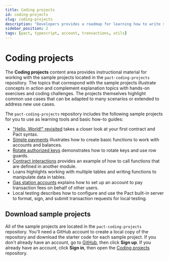 ```yaml
---
title: Coding projects
id: coding-projects
slug: coding-projects
description: "Developers provides a roadmap for learning how to write smart contracts and frontend user interfaces for applications that run on the Kadena blockchain network."
sidebar_position: 2
tags: [pact, typescript, account, transactions, utils]
---
```


# Coding projects

The **Coding projects** content area provides instructional material for working with the sample projects located in the `pact-coding-projects` repository.
The topics that correspond with the sample projects illustrate concepts in action and complement explanation topics with hands-on exercises and coding challenges. 
The projects themselves highlight common use cases that can be adapted to many scenarios or extended to address new use cases.

The `pact-coding-projects` repository includes the following sample projects for you to use as learning tools and basic how-to guides:

- ["Hello, World!" revisited](/coding-projects/hello-world) takes a closer look at your first contract and Pact syntax.
- [Simple payments](/coding-projects/transfers) illustrates how to create basic functions to work with accounts and balances.
- [Rotate authorized keys](/coding-projects/rotate-auth) demonstrates how to rotate keys and use row guards.
- [Contract interactions](/coding-projects/contract-interactions) provides an example of how to call functions that are defined in another module.
- Loans highlights working with multiple tables and writing functions to manipulate data in tables.
- [Gas station accounts](/coding-projects/gas-statation) explains how to set up an account to pay transaction fees on behalf of other users.
- Local testing describes how to configure and use the Pact built-in server to format, sign, and submit transaction requests for local testing.

## Download sample projects

All of the sample projects are located in the `pact-coding-projects` repository.
You'll need a GitHub account to create a local copy of the repository and download the starter code for each sample project.
If you don't already have an account, go to [GitHub](https://github.com/), then click **Sign up**.
If you already have an account, click **Sign in**, then open the [Coding projects](https://github.com/kadena-docs/pact-coding-projects) repository.